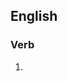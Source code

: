 ==English==

===Verb===
{{head|en|verb form}}

# {{present participle of|reconductor|lang=en|nocat=1}}